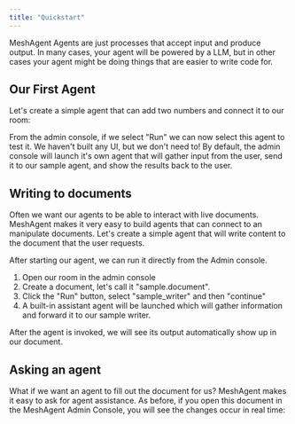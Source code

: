 ```yaml
---
title: "Quickstart"
---
```



MeshAgent Agents are just processes that accept input and produce output. In many cases, your agent will be powered by a LLM, but in other cases your agent might be doing things that are easier to write code for.

## Our First Agent

Let's create a simple agent that can add two numbers and connect it to our room:

<CodeGroup>
    <AgentsAdder />
</CodeGroup>


From the admin console, if we select "Run" we can now select this agent to test it. We haven't built any UI, but we don't need to!
By default, the admin console will launch it's own agent that will gather input from the user, send it to our sample agent, and show the results back to the user.

## Writing to documents

Often we want our agents to be able to interact with live documents. MeshAgent makes it very easy to build agents that can connect to an manipulate documents.
Let's create a simple agent that will write content to the document that the user requests.


<CodeGroup>
    <AgentsWritter />
</CodeGroup>

After starting our agent, we can run it directly from the Admin console.

1. Open our room in the admin console
2. Create a document, let's call it "sample.document".
3. Click the "Run" button, select "sample_writer" and then "continue"
4. A built-in assistant agent will be launched which will gather information and forward it to our sample writer.

After the agent is invoked, we will see its output automatically show up in our document.


## Asking an agent

What if we want an agent to fill out the document for us? MeshAgent makes it easy to ask for agent assistance. As before, if you open this document in the MeshAgent Admin Console, you will see the changes occur in real time:

<CodeGroup>
  <QuickstartAgentPy />
  <QuickstartAgentJs />
  <QuickstartAgentTs />
  <QuickstartAgentDart />
</CodeGroup>
